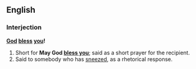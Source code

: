 ==English==
===Interjection===
'''[[God]] [[bless]] [[you]]!'''

# Short for '''May God [[bless you]]'''; said as a short prayer for the recipient.
# Said to somebody who has [[sneeze]]d, as a rhetorical response.